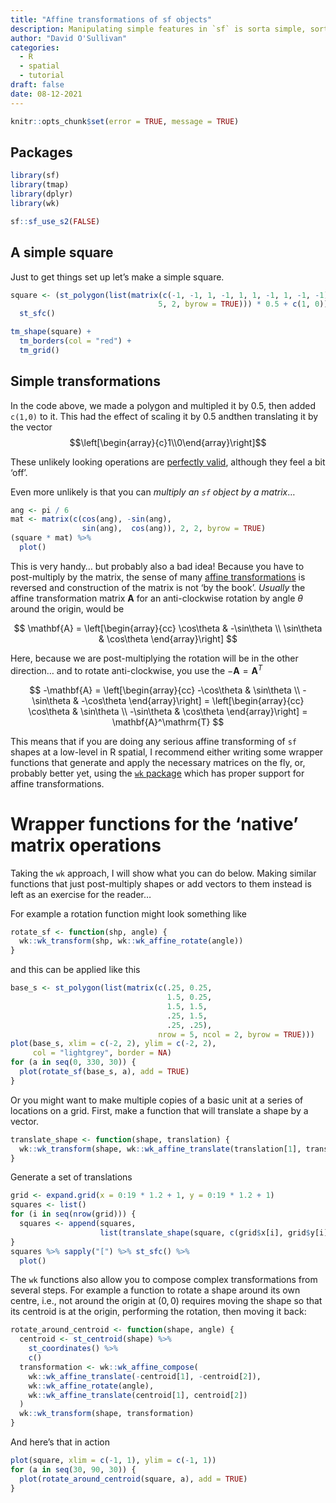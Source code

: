 ```yaml
---
title: "Affine transformations of sf objects"
description: Manipulating simple features in `sf` is sorta simple, sorta not...
author: "David O'Sullivan"
categories:
  - R
  - spatial
  - tutorial
draft: false
date: 08-12-2021
---
```


```r
knitr::opts_chunk$set(error = TRUE, message = TRUE)
```

## Packages
```r
library(sf)
library(tmap)
library(dplyr)
library(wk)

sf::sf_use_s2(FALSE)
```

## A simple square
Just to get things set up let's make a simple square.

```r
square <- (st_polygon(list(matrix(c(-1, -1, 1, -1, 1, 1, -1, 1, -1, -1), 
                                 5, 2, byrow = TRUE))) * 0.5 + c(1, 0)) %>%
  st_sfc()

tm_shape(square) + 
  tm_borders(col = "red") + 
  tm_grid()
```

## Simple transformations
In the code above, we made a polygon and multipled it by 0.5, then added `c(1,0)` to it. This had the effect of scaling it by 0.5 andthen translating it by the vector $$\left[\begin{array}{c}1\\0\end{array}\right]$$

These unlikely looking operations are [perfectly valid](https://r-spatial.github.io/sf/articles/sf3.html#affine-transformations), although they feel a bit 'off'.

Even more unlikely is that you can _multiply an `sf` object by a matrix_...

```r
ang <- pi / 6
mat <- matrix(c(cos(ang), -sin(ang), 
                sin(ang),  cos(ang)), 2, 2, byrow = TRUE)
(square * mat) %>% 
  plot()
```

This is very handy... but probably also a bad idea! Because you have to post-multiply by the matrix, the sense of many [affine transformations](https://en.wikipedia.org/wiki/Affine_transformation) is reversed and construction of the matrix is not 'by the book'. _Usually_ the affine transformation matrix $\mathbf{A}$ for an anti-clockwise rotation by angle $\theta$ around the origin, would be

$$
\mathbf{A} = 
\left[\begin{array}{cc}
\cos\theta & -\sin\theta \\
\sin\theta & \cos\theta
\end{array}\right]
$$

Here, because we are post-multiplying the rotation will be in the other direction... and to rotate anti-clockwise, you use the $-\mathbf{A}=\mathbf{A}^T$

$$
-\mathbf{A} = 
\left[\begin{array}{cc}
-\cos\theta & \sin\theta \\
-\sin\theta & -\cos\theta
\end{array}\right] = 
\left[\begin{array}{cc}
\cos\theta & \sin\theta \\
-\sin\theta & \cos\theta
\end{array}\right] = \mathbf{A}^\mathrm{T}
$$
 
This means that if you are doing any serious affine transforming of `sf` shapes at a low-level in R spatial, I  recommend either writing some wrapper functions that generate and apply the necessary matrices on the fly, or, probably better yet, using the [`wk` package](https://paleolimbot.github.io/wk/) which has proper support for affine transformations. 

# Wrapper functions for the 'native' matrix operations
Taking the `wk` approach, I will show what you can do below. Making similar functions that just post-multiply shapes or add vectors to them instead is left as an exercise for the reader...

For example a rotation function might look something like

```r
rotate_sf <- function(shp, angle) {
  wk::wk_transform(shp, wk::wk_affine_rotate(angle))
}
```

and this can be applied like this

```r
base_s <- st_polygon(list(matrix(c(.25, 0.25, 
                                   1.5, 0.25, 
                                   1.5, 1.5, 
                                   .25, 1.5, 
                                   .25, .25), 
                                 nrow = 5, ncol = 2, byrow = TRUE)))
plot(base_s, xlim = c(-2, 2), ylim = c(-2, 2), 
     col = "lightgrey", border = NA)
for (a in seq(0, 330, 30)) {
  plot(rotate_sf(base_s, a), add = TRUE)
}
```

Or you might want to make multiple copies of a basic unit at a series of locations on a grid. First, make a function that will translate a shape by a vector.

```r
translate_shape <- function(shape, translation) {
  wk::wk_transform(shape, wk::wk_affine_translate(translation[1], translation[2]))
}
```

Generate a set of translations

```r
grid <- expand.grid(x = 0:19 * 1.2 + 1, y = 0:19 * 1.2 + 1)
squares <- list()
for (i in seq(nrow(grid))) {
  squares <- append(squares, 
                    list(translate_shape(square, c(grid$x[i], grid$y[i]))))
}
squares %>% sapply("[") %>% st_sfc() %>%
  plot()
```
The `wk` functions also allow you to compose complex transformations from several steps. For example a function to rotate a shape around its own centre, i.e., not around the origin at $(0,0)$ requires moving the shape so that its centroid is at the origin, performing the rotation, then moving it back:

```r
rotate_around_centroid <- function(shape, angle) {
  centroid <- st_centroid(shape) %>%
    st_coordinates() %>%
    c()
  transformation <- wk::wk_affine_compose(
    wk::wk_affine_translate(-centroid[1], -centroid[2]),
    wk::wk_affine_rotate(angle),
    wk::wk_affine_translate(centroid[1], centroid[2])
  )
  wk::wk_transform(shape, transformation)
}
```

And here's that in action

```r
plot(square, xlim = c(-1, 1), ylim = c(-1, 1))
for (a in seq(30, 90, 30)) {
  plot(rotate_around_centroid(square, a), add = TRUE)
}
```
